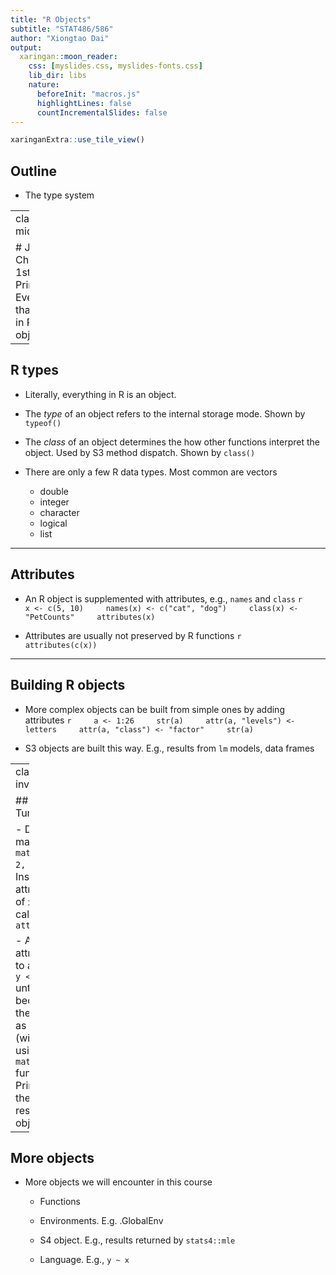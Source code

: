 ```yaml
---
title: "R Objects"
subtitle: "STAT486/586"
author: "Xiongtao Dai"
output:
  xaringan::moon_reader:
    css: [myslides.css, myslides-fonts.css]
    lib_dir: libs
    nature:
      beforeInit: "macros.js"
      highlightLines: false
      countIncrementalSlides: false
---
```


```r
xaringanExtra::use_tile_view()
```


## Outline

- The type system

---
class: middle

# John Chamber's 1st Principle: Everything that exists in R is an object

---

## R types

- Literally, everything in R is an object. 

- The *type* of an object refers to the internal storage mode. Shown by `typeof()`

- The *class* of an object determines the how other functions interpret the object. Used by S3 method dispatch. Shown by `class()`

- There are only a few R data types. Most common are vectors
    - double
    - integer
    - character
    - logical
    - list

---

## Attributes

- An R object is supplemented with attributes, e.g., `names` and `class`
    ```r
    x <- c(5, 10)
    names(x) <- c("cat", "dog")
    class(x) <- "PetCounts"
    attributes(x)
    ```

- Attributes are usually not preserved by R functions
    ```r
    attributes(c(x))
    ```

---

## Building R objects

- More complex objects can be built from simple ones by adding attributes
    ```r
    a <- 1:26
    str(a)
    attr(a, "levels") <- letters
    attr(a, "class") <- "factor"
    str(a)
    ```


- S3 objects are built this way. E.g., results from `lm` models, data frames

---
class: inverse

## Your Turn

- Define a matrix `x <- matrix(1:6, 2, 3)`. Inspect the attributes of `x` by calling `attribute`

- Add attributes to a vector `y <- 1:6` until it becomes the same as `x` (without using the `matrix` function). Print out the resulting object

---
## More objects

- More objects we will encounter in this course

    - Functions
    
    - Environments. E.g. .GlobalEnv
    
    - S4 object. E.g., results returned by `stats4::mle`
    
    - Language. E.g., `y ~ x`
	

